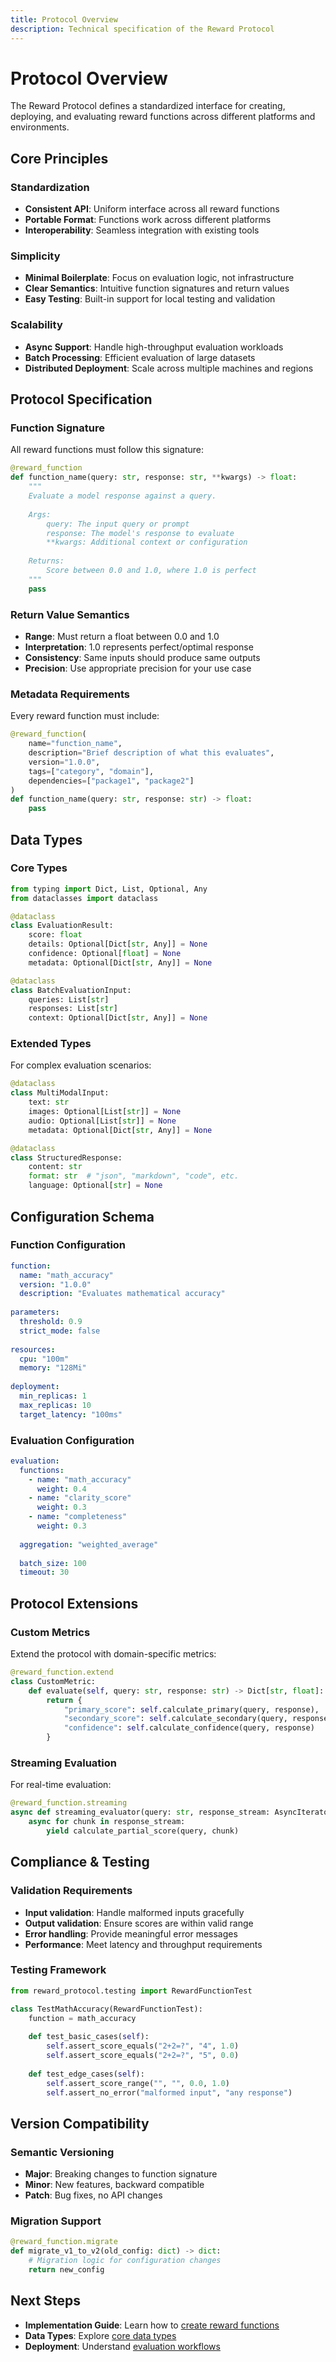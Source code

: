 ```yaml
---
title: Protocol Overview
description: Technical specification of the Reward Protocol
---
```


# Protocol Overview

The Reward Protocol defines a standardized interface for creating, deploying, and evaluating reward functions across different platforms and environments.

## Core Principles

### Standardization
- **Consistent API**: Uniform interface across all reward functions
- **Portable Format**: Functions work across different platforms
- **Interoperability**: Seamless integration with existing tools

### Simplicity
- **Minimal Boilerplate**: Focus on evaluation logic, not infrastructure
- **Clear Semantics**: Intuitive function signatures and return values
- **Easy Testing**: Built-in support for local testing and validation

### Scalability
- **Async Support**: Handle high-throughput evaluation workloads
- **Batch Processing**: Efficient evaluation of large datasets
- **Distributed Deployment**: Scale across multiple machines and regions

## Protocol Specification

### Function Signature
All reward functions must follow this signature:

```python
@reward_function
def function_name(query: str, response: str, **kwargs) -> float:
    """
    Evaluate a model response against a query.
    
    Args:
        query: The input query or prompt
        response: The model's response to evaluate
        **kwargs: Additional context or configuration
        
    Returns:
        Score between 0.0 and 1.0, where 1.0 is perfect
    """
    pass
```

### Return Value Semantics
- **Range**: Must return a float between 0.0 and 1.0
- **Interpretation**: 1.0 represents perfect/optimal response
- **Consistency**: Same inputs should produce same outputs
- **Precision**: Use appropriate precision for your use case

### Metadata Requirements
Every reward function must include:

```python
@reward_function(
    name="function_name",
    description="Brief description of what this evaluates",
    version="1.0.0",
    tags=["category", "domain"],
    dependencies=["package1", "package2"]
)
def function_name(query: str, response: str) -> float:
    pass
```

## Data Types

### Core Types
```python
from typing import Dict, List, Optional, Any
from dataclasses import dataclass

@dataclass
class EvaluationResult:
    score: float
    details: Optional[Dict[str, Any]] = None
    confidence: Optional[float] = None
    metadata: Optional[Dict[str, Any]] = None

@dataclass
class BatchEvaluationInput:
    queries: List[str]
    responses: List[str]
    context: Optional[Dict[str, Any]] = None
```

### Extended Types
For complex evaluation scenarios:

```python
@dataclass
class MultiModalInput:
    text: str
    images: Optional[List[str]] = None
    audio: Optional[List[str]] = None
    metadata: Optional[Dict[str, Any]] = None

@dataclass
class StructuredResponse:
    content: str
    format: str  # "json", "markdown", "code", etc.
    language: Optional[str] = None
```

## Configuration Schema

### Function Configuration
```yaml
function:
  name: "math_accuracy"
  version: "1.0.0"
  description: "Evaluates mathematical accuracy"
  
parameters:
  threshold: 0.9
  strict_mode: false
  
resources:
  cpu: "100m"
  memory: "128Mi"
  
deployment:
  min_replicas: 1
  max_replicas: 10
  target_latency: "100ms"
```

### Evaluation Configuration
```yaml
evaluation:
  functions:
    - name: "math_accuracy"
      weight: 0.4
    - name: "clarity_score"
      weight: 0.3
    - name: "completeness"
      weight: 0.3
  
  aggregation: "weighted_average"
  
  batch_size: 100
  timeout: 30
```

## Protocol Extensions

### Custom Metrics
Extend the protocol with domain-specific metrics:

```python
@reward_function.extend
class CustomMetric:
    def evaluate(self, query: str, response: str) -> Dict[str, float]:
        return {
            "primary_score": self.calculate_primary(query, response),
            "secondary_score": self.calculate_secondary(query, response),
            "confidence": self.calculate_confidence(query, response)
        }
```

### Streaming Evaluation
For real-time evaluation:

```python
@reward_function.streaming
async def streaming_evaluator(query: str, response_stream: AsyncIterator[str]) -> AsyncIterator[float]:
    async for chunk in response_stream:
        yield calculate_partial_score(query, chunk)
```

## Compliance & Testing

### Validation Requirements
- **Input validation**: Handle malformed inputs gracefully
- **Output validation**: Ensure scores are within valid range
- **Error handling**: Provide meaningful error messages
- **Performance**: Meet latency and throughput requirements

### Testing Framework
```python
from reward_protocol.testing import RewardFunctionTest

class TestMathAccuracy(RewardFunctionTest):
    function = math_accuracy
    
    def test_basic_cases(self):
        self.assert_score_equals("2+2=?", "4", 1.0)
        self.assert_score_equals("2+2=?", "5", 0.0)
    
    def test_edge_cases(self):
        self.assert_score_range("", "", 0.0, 1.0)
        self.assert_no_error("malformed input", "any response")
```

## Version Compatibility

### Semantic Versioning
- **Major**: Breaking changes to function signature
- **Minor**: New features, backward compatible
- **Patch**: Bug fixes, no API changes

### Migration Support
```python
@reward_function.migrate
def migrate_v1_to_v2(old_config: dict) -> dict:
    # Migration logic for configuration changes
    return new_config
```

## Next Steps

- **Implementation Guide**: Learn how to [create reward functions](/development/getting-started)
- **Data Types**: Explore [core data types](/protocol/core-data-types)
- **Deployment**: Understand [evaluation workflows](/protocol/evaluation-workflows)